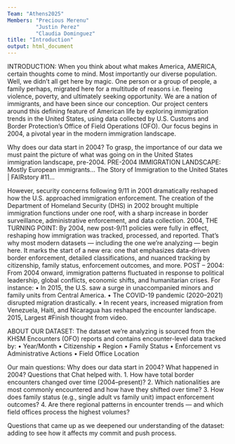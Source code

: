 ```yaml
---
Team: "Athens2025"
Members: "Precious Merenu"
         "Justin Perez"
         "Claudia Dominguez"
title: "Introduction"
output: html_document
---
```



INTRODUCTION: 
When you think about what makes America, AMERICA, certain thoughts come to mind. Most importantly our diverse population. Well, we didn’t all get here by magic. One person or a group of people, a family perhaps, migrated here for a multitude of reasons i.e. fleeing violence, poverty, and ultimately seeking opportunity. We are a nation of immigrants, and have been since our conception. Our project centers around this defining feature of American life by exploring immigration trends in the United States, using data collected by U.S. Customs and Border Protection's Office of Field Operations (OFO). Our focus begins in 2004, a pivotal year in the modern immigration landscape.

Why does our data start in 2004? 
To grasp, the importance of our data we must paint the picture of what was going on in the United States immigration landscape, pre-2004. 
PRE-2004 IMMIGRATION LANDSCAPE: 
Mostly European immigrants… The Story of Immigration to the United States | FAIRstory #11…


However, security concerns following 9/11 in 2001 dramatically reshaped how the U.S. approached immigration enforcement. The creation of the Department of Homeland Security (DHS) in 2002 brought multiple immigration functions under one roof, with a sharp increase in border surveillance, administrative enforcement, and data collection.
2004, THE TURNING POINT: 
By 2004, new post-9/11 policies were fully in effect, reshaping how immigration was tracked, processed, and reported. That’s why most modern datasets — including the one we’re analyzing — begin here. It marks the start of a new era: one that emphasizes data-driven border enforcement, detailed classifications, and nuanced tracking by citizenship, family status, enforcement outcomes, and more.
POST – 2004: 
From 2004 onward, immigration patterns fluctuated in response to political leadership, global conflicts, economic shifts, and humanitarian crises. For instance:
•	In 2015, the U.S. saw a surge in unaccompanied minors and family units from Central America.
•	The COVID-19 pandemic (2020–2021) disrupted migration drastically.
•	In recent years, increased migration from Venezuela, Haiti, and Nicaragua has reshaped the encounter landscape.
2015, Largest #Finish thought from video. 

ABOUT OUR DATASET:
The dataset we’re analyzing is sourced from the KHSM Encounters (OFO) reports and contains encounter-level data tracked by:
•	Year/Month
•	Citizenship
•	Region
•	Family Status
•	Enforcement vs Administrative Actions
•	Field Office Location

Our main questions: 
Why does our data start in 2004? 
What happened in 2004? 
Questions that Chat helped with. 
1.	How have total border encounters changed over time (2004–present)?
2.	Which nationalities are most commonly encountered and how have they shifted over time?
3.	How does family status (e.g., single adult vs family unit) impact enforcement outcomes?
4.	Are there regional patterns in encounter trends — and which field offices process the highest volumes?

Questions that came up as we deepened our understanding of the dataset: adding to see how it affects my commit and push process. 
